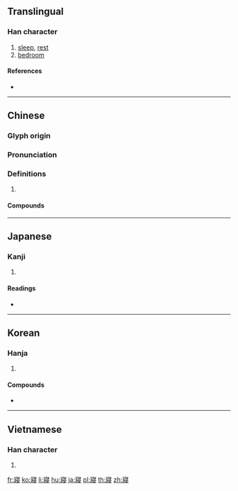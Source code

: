 {{character info/new}}
{{also|寝}}
==Translingual==

===Han character===
{{Han char|rn=40|rad=宀|as=11|sn=14|four=30247|canj=JVME|ids=⿱宀⿰爿⿳彐冖又}}

# [[sleep]], [[rest]]
# [[bedroom]]

====References====
* {{Han ref|kx=0290.220|dkj=07289|dj=0575.020|hdz=20951.010|uh=5BE2|ud=23522|bh=B9EC|bd=47596}}

----

==Chinese==
{{zh-forms|s=寝}}

===Glyph origin===
{{Han etym}}

===Pronunciation===
{{zh-pron
|m=qǐn
|c=cam2
|mn=chhím
|mc=y
|oc=y
|cat=
}}

===Definitions===
{{zh-hanzi}}

# {{rfdef|zh}}

====Compounds====
{{zh-der|內寢|廢食忘寢|寢苫枕草|小寢|寢殿|寢廟|寢兵|廢寢輟食|寢具|寢車|寢息|寢不安席|寢丘之志|忘餐廢寢|忘餐失寢|忘寢廢食|寢處|寢衣|廢寢忘餐|廢寢忘食|就寢|壽終內寢|問寢|共寢|寢宮|寢食不安|寢食|寢門|寢薦|寢皮食肉|寢疾|寢室|寢不能寐|安寢|寢食俱廢|寢食難安|寢陋|園寢|壽終正寢|寢苫枕塊|寢不遑安|按甲寢兵|晏寢|桂宮柏寢|歸寢|晝寢|疾終正寢|正寢|憨寢|枕戈寢甲|陵寢|食肉寢皮|貌寢|雞鳴問寢|靈寢|美食甘寢|高枕安寢|篠寢|色衰愛寢|薦寢席|臨寢}}

----

==Japanese==

===Kanji===
{{ja-kanji|grade=|rs=宀11|style=ky|shin=寝}}

# {{defn|lang=ja|sort=宀11}}

====Readings====
* {{ja-readings|on=[[しん]] (shin)|kun=[[ねる]] (neru)}}

----

==Korean==

===Hanja===
{{ko-hanja|hangeul=침|rv=chim|mr=ch'im}}

# {{defn|lang=ko|sort=宀11}}

====Compounds====
* {{l|ko|寢臺|tr=[[침대]], chimdae}}

----

==Vietnamese==

===Han character===
{{vi-hantu|[[tẩm]]|rs=宀11}}

# {{defn|lang=vi|sort=宀11}}

[[fr:寢]]
[[ko:寢]]
[[li:寢]]
[[hu:寢]]
[[ja:寢]]
[[pl:寢]]
[[th:寢]]
[[zh:寢]]
